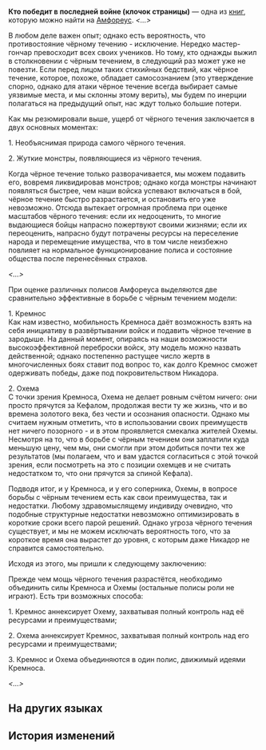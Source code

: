 {{Книга Инфобокс
|id           = 462
|Название     = Кто победит в последней войне (клочок страницы)
|Изображение  = Предмет Who Wins the Last War (Torn Page).png
|Мир          = Амфореус
|Томов        = 1
|Автор        = <!--нужно добавить-->
|Описание     = Судя по всему, это страница, вырванная из книги по военному делу древнего Кремноса. На обложке надпись мелким шрифтом: «Если сейчас мы не сможем жить будущим, то в будущем мы станем жить прошлым».
|Том1         = {{tx}}
|Источник1    = {{tx|Отсутствует источник}}
|Персонажи    = 
|Фракции      = 
}}
'''Кто победит в последней войне (клочок страницы)''' — одна из [[Книги|книг]], которую можно найти на [[Амфореус]].
<!--
==Получение==
<gallery>
Книга НАЗВАНИЕ.png|НАЗВАНИЕ
Локация НАЗВАНИЕ.png|Расположение на карте. Ближайший пространственный якорь «[[НАЗВАНИЕ]]»
</gallery>
-->
''<...>''

В любом деле важен опыт; однако есть вероятность, что противостояние чёрному течению - исключение. Нередко мастер-гончар превосходит всех своих учеников. Но тому, кто однажды выжил в столкновении с чёрным течением, в следующий раз может уже не повезти. Если перед лицом таких стихийных бедствий, как чёрное течение, которое, похоже, обладает самосознанием (это утверждение спорно, однако для атаки чёрное течение всегда выбирает самые уязвимые места, и мы склонны этому верить), мы будем по инерции полагаться на предыдущий опыт, нас ждут только большие потери.

Как мы резюмировали выше, ущерб от чёрного течения заключается в двух основных моментах:

1. Необъяснимая природа самого чёрного течения.

2. Жуткие монстры, появляющиеся из чёрного течения.

Когда чёрное течение только разворачивается, мы можем подавить его, вовремя ликвидировав монстров; однако когда монстры начинают появляться быстрее, чем наши войска успевают включаться в бой, чёрное течение быстро разрастается, и остановить его уже невозможно. Отсюда вытекает огромная проблема при оценке масштабов чёрного течения: если их недооценить, то многие выдающиеся бойцы напрасно пожертвуют своими жизнями; если их переоценить, напрасно будут потрачены ресурсы на переселение народа и перемещение имущества, что в том числе неизбежно повлияет на нормальное функционирование полиса и состояние общества после перенесённых страхов.

''<...>''

При оценке различных полисов Амфореуса выделяются две сравнительно эффективные в борьбе с чёрным течением модели:

1. Кремнос<br />
Как нам известно, мобильность Кремноса даёт возможность взять на себя инициативу в развёртывании войск и подавить чёрное течение в зародыше. На данный момент, опираясь на наши возможности высокоэффективной переброски войск, эту модель можно назвать действенной; однако постепенно растущее число жертв в многочисленных боях ставит под вопрос то, как долго Кремнос сможет одерживать победы, даже под покровительством Никадора.

2. Охема<br />
С точки зрения Кремноса, Охема не делает ровным счётом ничего: они просто прячутся за Кефалом, продолжая вести ту же жизнь, что и во времена золотого века, без чести и осознания опасности. Однако мы считаем нужным отметить, что в использовании своих преимуществ нет ничего позорного - и в этом проявляется смекалка жителей Охемы. Несмотря на то, что в борьбе с чёрным течением они заплатили куда меньшую цену, чем мы, они смогли при этом добиться почти тех же результатов (мы полагаем, что и вам удастся согласиться с этой точкой зрения, если посмотреть на это с позиции охемцев и не считать недостатком то, что они прячутся за спиной Кефала).

Подводя итог, и у Кремноса, и у его соперника, Охемы, в вопросе борьбы с чёрным течением есть как свои преимущества, так и недостатки. Любому здравомыслящему индивиду очевидно, что подобные структурные недостатки невозможно оптимизировать в короткие сроки всего парой решений. Однако угроза чёрного течения существует, и мы не можем исключать вероятность того, что за короткое время она вырастет до уровня, с которым даже Никадор не справится самостоятельно.

Исходя из этого, мы пришли к следующему заключению:

Прежде чем мощь чёрного течения разрастётся, необходимо объединить силы Кремноса и Охемы (остальные полисы роли не играют). Есть три возможных способа:

1. Кремнос аннексирует Охему, захватывая полный контроль над её ресурсами и преимуществами;

2. Охема аннексирует Кремнос, захватывая полный контроль над его ресурсами и преимуществами;

3. Кремнос и Охема объединяются в один полис, движимый идеями Кремноса.

''<...>''

==На других языках==
{{На других языках
|en   = Who Wins the Last War (Torn Page)
|zhs  = 谁能赢下最后的战争（残页）
|zht  = 誰能贏下最後的戰爭（殘頁）
|ja   = 最終戦争の勝利者は誰か（断片）
|ko   = 마지막 전쟁의 승자는 누구일까(찢어진 페이지)
|es   = Fragmento de «Quien gane la última guerra»
|fr   = Celui qui remporte la dernière guerre (page déchirée)
|ru   = Кто победит в последней войне (клочок страницы)
|th   = ใครจะคว้าชัยในสงครามสุดท้าย (เศษหน้ากระดาษ)
|vi   = Ai Sẽ Thắng Trận Chiến Cuối Cùng (Trang)
|de   = Wer gewinnt den letzten Krieg (Fragment)
|id   = Siapa yang Memenangkan Perang Terakhir (Halaman Rusak)
|pt   = Quem Vencer a Última Guerra (Página Rasgada)
}}

==История изменений==
{{История изменений|3.0}}